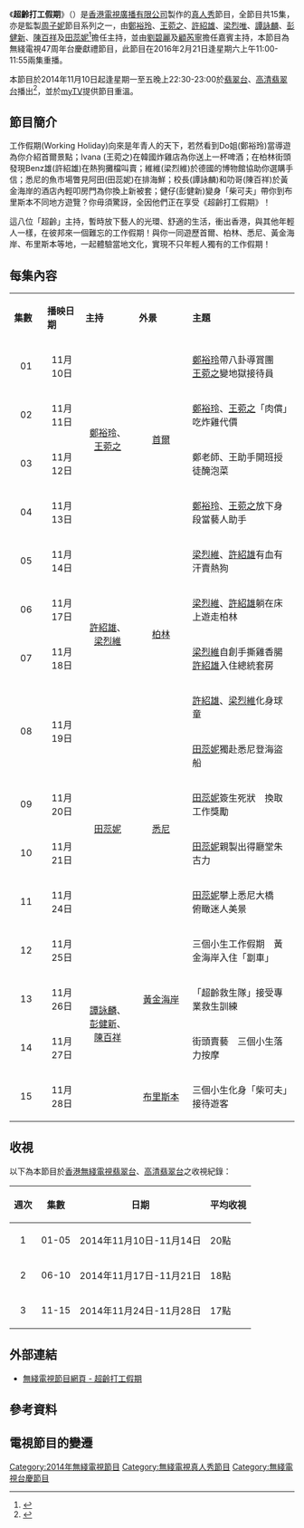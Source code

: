{{無綫節目
| 中文節目名=超齡打工假期
| 英文節目名={{lang|en|Working Golden Holidays}}
| 圖片=[[File:TVB_Working_Golden_Holidays.jpg|300px]]
| 翡翠台視頻制式=[[16:9|16:9]] [[高清電視|高清電視]]
| 翡翠台首播日期=2014年11月10日－11月28日
| 翡翠台首播時間=星期一至五 22:30－23:00（連廣告）
| 高清翡翠台視頻制式=[[16:9|16:9]] [[高清電視|高清電視]]
| 高清翡翠台首播日期=2014年11月10日－11月28日 
| 高清翡翠台首播時間=星期一至五 22:30－23:00（連廣告）
| 監製=[[周子妮|周子妮]]
| 編審=[[甘敏慧|甘敏慧]]
| 國家={{HKG}}
| 集數=15
| 每集長度=30分鐘（連廣告）
| 類型=[[真人秀|真人秀]]
| 製作公司=[[香港|香港]][[電視廣播有限公司|電視廣播有限公司]]
| 外景={{KOR}}[[首爾|首爾]]、<br>{{DEU}}[[柏林|柏林]]、<br>{{AUS}}[[悉尼|悉尼]]、[[黄金海岸_(澳大利亚)|黃金海岸]]、[[布里斯本|布里斯本]]
| 主持=[[譚詠麟|譚詠麟]]、[[鄭裕玲|鄭裕玲]]、[[彭健新|彭健新]]、[[陳百祥|陳百祥]]、<br>[[田蕊妮|田蕊妮]]、[[王菀之|王菀之]]、[[許紹雄|許紹雄]]、[[梁烈唯|梁烈唯]]<br>嘉賓主持：[[劉碧麗|劉碧麗]]、[[顧芮寧|顧芮寧]]
| 編導=[[張凱銘|張凱銘]]
| 相關=[[Do姐去Shopping|Do姐去Shopping]]<br>[[有乜好過去camping_-_德國篇|有乜好過去camping - 德國篇]]<br>[[反斗紅星冇暑假|反斗紅星冇暑假]]<br>[[嘩鬼上學去之農夫篇|嘩鬼上學去之農夫篇]]<br>[[Do姐再Shopping|Do姐再Shopping]]<br>[[打工捱世界|打工捱世界]]系列
| 網頁=http://programme.tvb.com/foodandtravel/workinggoldenholidays
}}
《'''超齡打工假期'''》（{{lang-en|'''Working Golden Holidays'''}}）是[[香港|香港]][[電視廣播有限公司|電視廣播有限公司]]製作的[[真人秀|真人秀]]節目，全節目共15集，亦是監製[[周子妮|周子妮]]節目系列之一，由[[鄭裕玲|鄭裕玲]]、[[王菀之|王菀之]]、[[許紹雄|許紹雄]]、[[梁烈唯|梁烈唯]]、[[譚詠麟|譚詠麟]]、[[彭健新|彭健新]]、[[陳百祥|陳百祥]]及[[田蕊妮|田蕊妮]]<ref>{{Cite web |url=http://www.hkcna.hk/content/2014/1031/307094.shtml |title=明星體驗《超齡打工假期》陳百祥當按摩師 |accessdate=2014-11-11 |archive-date=2014-12-19 |archive-url=https://web.archive.org/web/20141219131755/http://www.hkcna.hk/content/2014/1031/307094.shtml |dead-url=no }}</ref>擔任主持，並由[[劉碧麗|劉碧麗]]及[[顧芮寧|顧芮寧]]擔任嘉賓主持，本節目為無綫電視47周年台慶獻禮節目，此節目在2016年2月21日逢星期六上午11:00-11:55兩集重播。

本節目於2014年11月10日起逢星期一至五晚上22:30-23:00於[[翡翠台|翡翠台]]、[[高清翡翠台|高清翡翠台]]播出<ref>{{Cite web |url=http://travel.ulifestyle.com.hk/DetailNews.php?id=ADsRYBEgA3QMIg |title=TVB 台慶真人騷 《超齡打工假期》景點整理 |accessdate=2014-11-13 |archive-date=2014-11-29 |archive-url=https://web.archive.org/web/20141129032719/http://travel.ulifestyle.com.hk/DetailNews.php?id=ADsRYBEgA3QMIg |dead-url=no }}</ref>，並於[[myTV|myTV]]提供節目重溫。

==節目簡介==
工作假期(Working Holiday)向來是年青人的天下，若然看到Do姐(鄭裕玲)當導遊為你介紹首爾景點；Ivana (王菀之)在韓國炸雞店為你送上一杯啤酒；在柏林街頭發現Benz雄(許紹雄)在熱狗攤檔叫賣；維維(梁烈維)於德國的博物館協助你選購手信；悉尼的魚市場瞥見阿田(田蕊妮)在排海鮮；校長(譚詠麟)和叻哥(陳百祥)於黃金海岸的酒店內輕叩房門為你換上新被套；健仔(彭健新)變身「柴可夫」帶你到布里斯本不同地方遊覽？你毋須驚訝，全因他們正在享受《超齡打工假期》！

這八位「超齡」主持，暫時放下藝人的光環、舒適的生活，衝出香港，與其他年輕人一樣，在彼邦來一個難忘的工作假期！與你一同遊歷首爾、柏林、悉尼、黃金海岸、布里斯本等地，一起體驗當地文化，實現不只年輕人獨有的工作假期！

==每集內容==
{|class="wikitable" style="width:85%; font-size: 14px;"
|- style="background:cornflowerblue; color:white" align=center
|style="width:5%"|'''集數'''||style="width:7%"|'''播映日期'''||style="width:10%"|'''主持'''||style="width:10%"|'''外景'''||style="width:20%"|'''主題'''
|-
|align=center| 01 ||align=center| 11月10日 ||rowspan="4" align=center|[[鄭裕玲|鄭裕玲]]、[[王菀之|王菀之]]||rowspan="4" align=center|{{KOR}}[[首爾|首爾]]||[[鄭裕玲|鄭裕玲]]帶八卦導賞團　[[王菀之|王菀之]]變地獄接待員 
|-
|align=center| 02 ||align=center| 11月11日 ||[[鄭裕玲|鄭裕玲]]、[[王菀之|王菀之]]「肉償」吃炸雞代價
|-
|align=center| 03 ||align=center| 11月12日 ||鄭老師、王助手開班授徒醃泡菜
|-
|align=center| 04 ||align=center| 11月13日 ||[[鄭裕玲|鄭裕玲]]、[[王菀之|王菀之]]放下身段當藝人助手
|-
|align=center| 05 ||align=center| 11月14日 ||rowspan="4" align=center|[[許紹雄|許紹雄]]、[[梁烈維|梁烈維]]||rowspan="4" align=center|{{DEU}}[[柏林|柏林]]||[[梁烈維|梁烈維]]、[[許紹雄|許紹雄]]有血有汗賣熱狗
|-
|align=center| 06 ||align=center| 11月17日 ||[[梁烈維|梁烈維]]、[[許紹雄|許紹雄]]躺在床上遊走柏林 
|-
|align=center| 07 ||align=center| 11月18日 ||[[梁烈維|梁烈維]]自創手撕雞香腸　[[許紹雄|許紹雄]]入住總統套房
|-
|rowspan="2" align=center| 08 ||rowspan="2" align=center| 11月19日 ||[[許紹雄|許紹雄]]、[[梁烈維|梁烈維]]化身球童
|-
|rowspan="4" align=center|[[田蕊妮|田蕊妮]]||rowspan="4" align=center|{{AUS}}[[悉尼|悉尼]]||[[田蕊妮|田蕊妮]]獨赴悉尼登海盜船 
|-
|align=center| 09 ||align=center| 11月20日 ||[[田蕊妮|田蕊妮]]簽生死狀　換取工作獎勵
|-
|align=center| 10 ||align=center| 11月21日 ||[[田蕊妮|田蕊妮]]親製出得廳堂朱古力
|-
|align=center| 11 ||align=center| 11月24日 ||[[田蕊妮|田蕊妮]]攀上悉尼大橋　俯瞰迷人美景 
|-
|align=center| 12 ||align=center| 11月25日 ||rowspan="4" align=center|[[譚詠麟|譚詠麟]]、[[彭健新|彭健新]]、[[陳百祥|陳百祥]]||rowspan="3" align=center|{{AUS}}[[黄金海岸_(澳大利亚)|黃金海岸]]||三個小生工作假期　黃金海岸入住「劏車」
|-
|align=center| 13 ||align=center| 11月26日 ||「超齡救生隊」接受專業救生訓練 
|-
|align=center| 14 ||align=center| 11月27日 || 街頭賣藝　三個小生落力按摩 
|-
|align=center| 15 ||align=center| 11月28日 ||align=center|{{AUS}}[[布里斯本|布里斯本]]||三個小生化身「柴可夫」接待遊客 
|}

==收視==
以下為本節目於[[香港|香港]][[無綫電視|無綫電視]][[翡翠台|翡翠台]]、[[高清翡翠台|高清翡翠台]]之收視紀錄：
{|class="wikitable" style="font-size: 14px;"
!週次!!集數!!日期!!平均收視
|-     
|align=center|1||align=center|01-05|| 2014年11月10日-11月14日 ||20點
|-
|align=center|2||align=center|06-10|| 2014年11月17日-11月21日 ||18點 
|-
|align=center|3||align=center|11-15|| 2014年11月24日-11月28日 ||17點  
|}

==外部連結==
*[http://programme.tvb.com/foodandtravel/workinggoldenholidays 無綫電視節目網頁 - 超齡打工假期] {{Wayback|url=http://programme.tvb.com/foodandtravel/workinggoldenholidays |date=20141107191930 }}

==參考資料==
{{reflist}}

==電視節目的變遷==
{{電視節目的變遷
|電視台={{HK}}[[無綫電視|無綫電視]][[翡翠台|翡翠台]]、[[高清翡翠台|高清翡翠台]]
|播放檔次=星期一至五 22:30-23:00 時段
|節目名稱=超齡打工假期<br/>(2014.11.10 - 2014.11.28)
|上一節目=[[守護生命的故事2|守護生命的故事2]]<br/>(2014.10.20 - 2014.11.07)
|下一節目=[[尋謎博物館|尋謎博物館]]<br/>(2014.12.01 - 2014.12.11)
}}

[[Category:2014年無綫電視節目|Category:2014年無綫電視節目]]
[[Category:無綫電視真人秀節目|Category:無綫電視真人秀節目]]
[[Category:無綫電視台慶節目|Category:無綫電視台慶節目]]